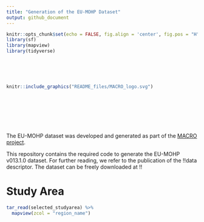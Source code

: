```yaml
---
title: "Generation of the EU-MOHP Dataset"
output: github_document
---
```


```r
knitr::opts_chunk$set(echo = FALSE, fig.align = 'center', fig.pos = "H", out.width = "100%", message = FALSE, warning = FALSE, fig.showtext = TRUE)
library(sf)
library(mapview)
library(tidyverse)
```

<br />
<br />
<br />

```r
knitr::include_graphics("README_files/MACRO_logo.svg")
```
<br />
<br />
<br />
<br />
<br />

The EU-MOHP dataset was developed and generated as part of the [MACRO project](https://www.bgr.bund.de/EN/Themen/Wasser/Projekte/laufend/F+E/Macro/macro_projektbeschr_en.html?nn=1548270).

This repository contains the required code to generate the EU-MOHP v013.1.0 dataset. For further reading, we refer to the publication of the !!data descriptor. The dataset can be freely downloaded at !!

# Study Area

```r
tar_read(selected_studyarea) %>% 
  mapview(zcol = "region_name")
```

